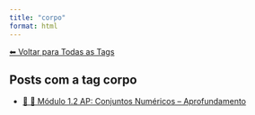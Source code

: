 ```yaml
---
title: "corpo"
format: html
---
```


[⬅ Voltar para Todas as Tags](../tags.qmd)

## Posts com a tag **corpo**

- [🧠 🔢 Módulo 1.2 AP: Conjuntos Numéricos -- Aprofundamento](/posts/cursos/matematica/calculo/modulo-1/1.2-conjuntos-ap.html)
